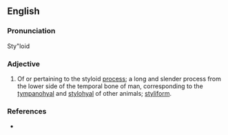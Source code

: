==English==

===Pronunciation===
Sty"loid

===Adjective===
{{en-adj|-}}

# {{anatomy}} Of or pertaining to the styloid [[process]]; a long and slender process from the lower side of the temporal bone of man, corresponding to the [[tympanohyal]] and [[stylohyal]] of other animals; [[styliform]].

===References===
*{{R:Webster 1913}}